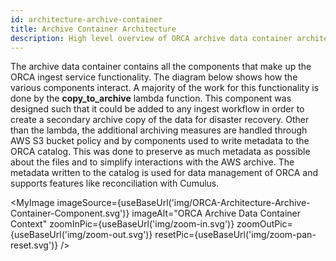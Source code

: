 ```yaml
---
id: architecture-archive-container
title: Archive Container Architecture
description: High level overview of ORCA archive data container architecture.
---
```



The archive data container contains all the components that make up the ORCA
ingest service functionality. The diagram below shows how the various components
interact. A majority of the work for this functionality is done by the
**copy_to_archive** lambda function. This component was designed such that it
could be added to any ingest workflow in order to create a secondary archive copy
of the data for disaster recovery. Other than the lambda, the additional
archiving measures are handled through AWS S3 bucket policy and by components
used to write metadata to the ORCA catalog. This was done to preserve as much
metadata as possible about the files and to simplify interactions with the AWS
archive. The metadata written to the catalog is used for data management
of ORCA and supports features like reconciliation with Cumulus.


<MyImage
    imageSource={useBaseUrl('img/ORCA-Architecture-Archive-Container-Component.svg')}
    imageAlt="ORCA Archive Data Container Context"
    zoomInPic={useBaseUrl('img/zoom-in.svg')}
    zoomOutPic={useBaseUrl('img/zoom-out.svg')}
    resetPic={useBaseUrl('img/zoom-pan-reset.svg')}
/>

